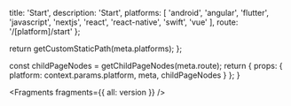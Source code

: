 
  title: 'Start',
  description: 'Start',
  platforms: [
    'android',
    'angular',
    'flutter',
    'javascript',
    'nextjs',
    'react',
    'react-native',
    'swift',
    'vue'
  ],
  route: '/[platform]/start'
};

  return getCustomStaticPath(meta.platforms);
};

  const childPageNodes = getChildPageNodes(meta.route);
  return {
    props: {
      platform: context.params.platform,
      meta,
      childPageNodes
    }
  };
}


<Fragments fragments={{ all: version }} />

<Overview childPageNodes={props.childPageNodes} />
